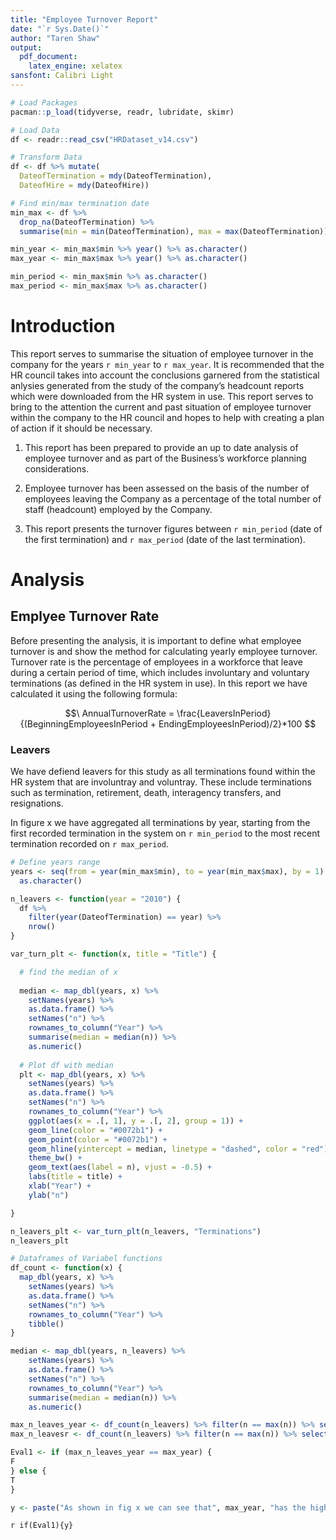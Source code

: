 ```yaml
---
title: "Employee Turnover Report"
date: "`r Sys.Date()`"
author: "Taren Shaw"
output:
  pdf_document:
    latex_engine: xelatex
sansfont: Calibri Light
---
```

```r
# Load Packages
pacman::p_load(tidyverse, readr, lubridate, skimr)
```

```r
# Load Data
df <- readr::read_csv("HRDataset_v14.csv")
```

```r
# Transform Data
df <- df %>% mutate(
  DateofTermination = mdy(DateofTermination),
  DateofHire = mdy(DateofHire))
```


```r
# Find min/max termination date
min_max <- df %>%
  drop_na(DateofTermination) %>%
  summarise(min = min(DateofTermination), max = max(DateofTermination)) 

min_year <- min_max$min %>% year() %>% as.character()
max_year <- min_max$max %>% year() %>% as.character()

min_period <- min_max$min %>% as.character()
max_period <- min_max$max %>% as.character()

```


# Introduction

This report serves to summarise the situation of employee turnover in the company for the years `r min_year` to `r max_year`. It is recommended that the HR council takes into account the conclusions garnered from the statistical anlysies generated from the study of the company's headcount reports which were downloaded from the HR system in use. This report serves to bring to the attention the current and past situation of employee turnover within the company to the HR council and hopes to help with creating a plan of action if it should be necessary.

1. This report has been prepared to provide an up to date analysis of employee turnover and as part of the Business's workforce planning considerations.

2. Employee turnover has been assessed on the basis of the number of employees leaving the Company as a percentage of the total number of staff (headcount) employed by the Company.

3. This report presents the turnover figures between `r min_period` (date of the first termination) and `r max_period` (date of the last termination).

# Analysis

## Emplyee Turnover Rate

Before presenting the analysis, it is important to define what employee turnover is and show the method for calculating yearly employee turnover. Turnover rate is the percentage of employees in a workforce that leave during a certain period of time, which includes involuntary and voluntary terminations (as defined in the HR system in use). In this report we have calculated it using the following formula:

$$\ AnnualTurnoverRate = \frac{LeaversInPeriod}{(BeginningEmployeesInPeriod + EndingEmployeesInPeriod)/2}*100   $$


### Leavers

We have defiend leavers for this study as all terminations found within the HR system that are involuntray and voluntray. These include terminations such as termination, retirement, death, interagency transfers, and resignations. 

In figure x we have aggregated all terminations by year, starting from the first recorded termination in the system on `r min_period` to the most recent termination recorded on `r max_period`.

```r
# Define years range
years <- seq(from = year(min_max$min), to = year(min_max$max), by = 1) %>%
  as.character()
```

```r
n_leavers <- function(year = "2010") {
  df %>%
    filter(year(DateofTermination) == year) %>%
    nrow()
}
```

```r
var_turn_plt <- function(x, title = "Title") {

  # find the median of x
  
  median <- map_dbl(years, x) %>%
    setNames(years) %>%
    as.data.frame() %>%
    setNames("n") %>%
    rownames_to_column("Year") %>%
    summarise(median = median(n)) %>%
    as.numeric()
  
  # Plot df with median
  plt <- map_dbl(years, x) %>%
    setNames(years) %>%
    as.data.frame() %>%
    setNames("n") %>%
    rownames_to_column("Year") %>%
    ggplot(aes(x = .[, 1], y = .[, 2], group = 1)) +
    geom_line(color = "#0072b1") +
    geom_point(color = "#0072b1") +
    geom_hline(yintercept = median, linetype = "dashed", color = "red") +
    theme_bw() +
    geom_text(aes(label = n), vjust = -0.5) +
    labs(title = title) +
    xlab("Year") +
    ylab("n")

}

n_leavers_plt <- var_turn_plt(n_leavers, "Terminations")
n_leavers_plt
```

```r
# Dataframes of Variabel functions
df_count <- function(x) {
  map_dbl(years, x) %>%
    setNames(years) %>%
    as.data.frame() %>%
    setNames("n") %>%
    rownames_to_column("Year") %>% 
    tibble()
}
```


```r
median <- map_dbl(years, n_leavers) %>%
    setNames(years) %>%
    as.data.frame() %>%
    setNames("n") %>%
    rownames_to_column("Year") %>%
    summarise(median = median(n)) %>%
    as.numeric()

```

```r
max_n_leaves_year <- df_count(n_leavers) %>% filter(n == max(n)) %>% select(Year) %>% as.character()
max_n_leavesr <- df_count(n_leavers) %>% filter(n == max(n)) %>% select(n) %>% as.character()

Eval1 <- if (max_n_leaves_year == max_year) {
F
} else {
T
}  

y <- paste("As shown in fig x we can see that", max_year, "has the highest number of leavers at", max_n_leavesr,".", "" sep = " ")
```






`r if(Eval1){y}`





